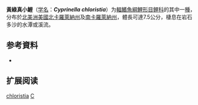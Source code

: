 {{Speciesbox
| name = 黃綠真小鯉
| status = NE
| status_system = IUCN3.1
| image = 
| genus = Cyprinella
| species = chloristia
| authority = Jordan & Brayton, 1878
| synonyms = *''Codoma chloristia''<br /><small>Jordan & Brayton, 1878</small> ''
*''Notropis chloristius''<br /><small>Jordan & Brayton, 1878</small> ''
}}

'''黃綠真小鯉'''（[[学名|学名]]：'''''Cyprinella chloristia'''''）为[[輻鰭魚綱|輻鰭魚綱]][[鯉形目|鯉形目]][[鲤科|鲤科]]的其中一[[種|種]]，分布於[[北美洲|北美洲]][[美國|美國]][[北卡羅萊納州|北卡羅萊納州]]及[[南卡羅萊納州|南卡羅萊納州]]，體長可達7.5公分，棲息在岩石多沙的水潭或溪流。

== 参考資料 ==
*{{FishBase_species|genus=Cyprinella|species=chloristia|year=2011|month=12}}

== 扩展阅读 ==
{{refbegin}}
{{wikispecies-inline|Cyprinella chloristia|黃綠真小鯉}}
{{refend}}
{{Taxonbar|from=Q3762096}}

[[Category:真小鯉屬|chloristia]]
[[Category:1878年描述的魚類|C]]


{{鯉形目小作品}}